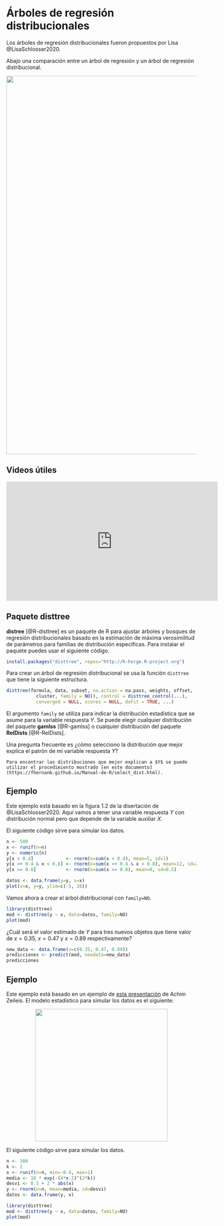# Árboles de regresión distribucionales {#arb-distri}
Los árboles de regresión distribucionales fueron propuestos por Lisa @LisaSchlosser2020.

Abajo una comparación entre un árbol de regresión y un árbol de regresión distribucional.

<p align="center">
  <img src="images/arbol_vs_arboldistri.png" width="1000">
</p>

## Videos útiles  {-}

<p align="center">
<iframe width="560" height="315" src="https://www.youtube.com/embed/tzR9U-0j3s0" title="YouTube video player" frameborder="0" allow="accelerometer; autoplay; clipboard-write; encrypted-media; gyroscope; picture-in-picture; web-share" allowfullscreen></iframe>
</p>

## Paquete disttree  {-}

**distree** [@R-disttree] es un paquete de R para ajustar árboles y bosques de regresión distribucionales basado en la estimación de máxima verosimilitud de parámetros para familias de distribución específicas. Para instalar el paquete puedes usar el siguiente código.

```r
install.packages("disttree", repos="http://R-Forge.R-project.org")
```

Para crear un árbol de regresión distribucional se usa la función `disttree` que tiene la siguiente estructura.

```r
disttree(formula, data, subset, na.action = na.pass, weights, offset,
           cluster, family = NO(), control = disttree_control(...), 
           converged = NULL, scores = NULL, doFit = TRUE, ...)
```

El argumento `family` se utiliza para indicar la distribución estadística que se asume para la variable respuesta $Y$. Se puede elegir cualquier distribución del paquete **gamlss** [@R-gamlss] o cualquier distribución del paquete **RelDists** [@R-RelDists].

Una pregunta frecuente es ¿cómo selecciono la distribución que mejor explica el patrón de mi variable respuesta $Y$?

```block2
Para encontrar las distribuciones que mejor explican a $Y$ se puede utilizar el procedimiento mostrado [en este documento](https://fhernanb.github.io/Manual-de-R/select_dist.html).
```

## Ejemplo {-}

Este ejemplo está basado en la figura 1.2 de la disertación de @LisaSchlosser2020. Aquí vamos a tener una variable respuesta $Y$ con distribución normal pero que depende de la variable auxiliar $X$.

 \begin{equation*}
  Y = \begin{cases}
        N(\mu=5, \sigma=1)   \, \text{si $x < 0.4$,} \\
        N(\mu=12, \sigma=2)  \, \text{si $0.4 \leq x \leq 0.8$,} \\
        N(\mu=0, \sigma=0.5) \, \text{si $x > 0.8$}.
      \end{cases}
 \end{equation*}

El siguiente código sirve para simular los datos.

```r
n <- 500
x <- runif(n=n)
y <- numeric(n)
y[x < 0.4]            <- rnorm(n=sum(x < 0.4), mean=5, sd=1)
y[x >+ 0.4 & x < 0.8] <- rnorm(n=sum(x >+ 0.4 & x < 0.8), mean=12, sd=2)
y[x >= 0.8]           <- rnorm(n=sum(x >= 0.8), mean=0, sd=0.5)

datos <- data.frame(y=y, x=x)
plot(x=x, y=y, ylim=c(-5, 20))
```

Vamos ahora a crear el árbol distribucional con `family=NO`.

```r
library(disttree)
mod <- disttree(y ~ x, data=datos, family=NO)
plot(mod)
```

¿Cuál será el valor estimado de $Y$ para tres nuevos objetos que tiene valor de $x=0.35$, $x=0.47$ y $x=0.89$ respectivamente?

```r
new_data <- data.frame(x=c(0.35, 0.47, 0.89))
predicciones <- predict(mod, newdata=new_data)
predicciones
```

## Ejemplo {-}

Este ejemplo está basado en un ejemplo de [esta presentación](https://www.zeileis.org/papers/Psychoco-2018.pdf) de Achim Zeileis. El modelo estadístico para simular los datos es el siguiente:

<p align="center">
  <img src="images/ecua_ejemplo_disttree.png" width="350">
</p>

El siguiente código sirve para simular los datos.

```r
n <- 300
k <- 2
x <- runif(n=n, min=-0.4, max=1)
media <- 10 * exp(-(4*x-2)^(2*k))
desvi <- 0.5 + 2 * abs(x)
y <- rnorm(n=n, mean=media, sd=desvi)
datos <- data.frame(y, x)
```

```r
library(disttree)
mod <- disttree(y ~ x, data=datos, family=NO)
plot(mod)
```

